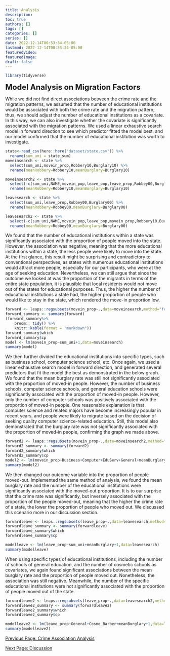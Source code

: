 ```yaml
---
title: Analysis
description:
toc: true
authors: []
tags: []
categories: []
series: []
date: 2022-12-14T00:53:34-05:00
lastmod: 2022-12-14T00:53:34-05:00
featuredVideo:
featuredImage:
draft: false
---
```

```r
library(tidyverse)
```

<font size="5"><b>Model Analysis on Migration Factors</font></b>


While we did not find direct associations between the crime rate and the migration patterns, we assumed that the number of educational institutions would be associated with both the crime rate and the migration pattern; thus, we should adjust the number of educational institutions as a covariate. In this way, we can also investigate whether the covariate is significantly associated with the migration patterns. We used a linear exhaustive search model in forward direction to see which predictor fitted the model best, and our model confirmed that the number of educational institution was worth to investigate. 

```r
state<-read_csv(here::here("dataset/state.csv")) %>%
  rename(sum_uni = state_sum)
moveinsearch <- state %>%
  select(sum_uni,movein_prop,Robbery10,Burglary10) %>%
  rename(meanRobbery=Robbery10,meanBurglary=Burglary10)

moveinsearch2 <- state %>%
  select(-c(sum_uni,NAME,movein_pop,leave_pop,leave_prop,Robbey00,Burglary00)) %>%
  rename(meanRobbery=Robbery10,meanBurglary=Burglary10)

leavesearch <- state %>%
  select(sum_uni,leave_prop,Robbey00,Burglary00) %>%
  rename(meanRobbery=Robbey00,meanBurglary=Burglary00)

leavesearch2 <- state %>%
  select(-c(sum_uni,NAME,movein_pop,leave_pop,movein_prop,Robbery10,Burglary10)) %>%
  rename(meanRobbery=Robbey00,meanBurglary=Burglary00)

```


We found that the number of educational institutions within a state was significantly associated with the proportion of people moved into the state. However, the association was negative, meaning that the more educational institutions within a state, the less people were likely to move into the state. At the first glance, this result might be surprising and contradictory to conventional perspectives, as states with numerous educational institutions would attract more people, especially for our participants, who were at the age of seeking education. Nevertheless, we can still argue that since the outcome we looked at was the proportion of the migrants in terms of the entire state population, it is plausible that local residents would not move out of the states for educational purposes. Thus, the higher the number of educational institutions a state had, the higher proportion of people who would like to stay in the state, which rendered the move-in proportion low. 

```r
forward <- leaps::regsubsets(movein_prop~.,data=moveinsearch,method="forward")
forward_summary <- summary(forward)
(forward_summary%>%
    broom:: tidy() %>% 
    knitr::kable(format = "markdown"))
forward_summary$which
forward_summary$cp
model <- lm(movein_prop~sum_uni+1,data=moveinsearch)
summary(model)
```

We then further divided the educational institutions into specific types, such as business school, computer science school, etc. Once again, we used a linear exhaustive search model in forward direction, and generated several predictors that fit the model the best as demonstrated in the below graph. We found that the mean burglary rate was still not significantly associated with the proportion of moved-in people. However, the number of business schools, computer science schools, and general education schools were significantly associated with the proportion of moved-in people. However, only the number of computer schools was positively associated with the proportion of moved-in people. One reasonable explanation is that computer science and related majors have become increasingly popular in recent years, and people were likely to migrate based on the decision of seeking quality computer science-related education. Still, this model also demonstrated that the burglary rate was not significantly associated with the proportion of moved-in people, confirming the graph we made above. 

```r
forward2 <- leaps::regsubsets(movein_prop~.,data=moveinsearch2,method="forward")
forward2_summary <- summary(forward2)
forward2_summary$which
forward2_summary$cp
model2 <- lm(movein_prop~Business+Computer+EduServ+General+meanBurglary+1,data=moveinsearch2)
summary(model2)
```


We then changed our outcome variable into the proportion of people moved-out. Implemented the same method of analysis, we found the mean burglary rate and the number of the educational institutions were significantly associated with the moved-out proportion. It is to our surprise that the crime rate was significantly, but inversely associated with the proportion of the people moved-out, meaning that the higher the crime rate of a state, the lower the proportion of people who moved out. We discussed this scenario more in our discussion section. 

```r
forwardleave <- leaps::regsubsets(leave_prop~.,data=leavesearch,method="forward")
forwardleave_summary <- summary(forwardleave)
forwardleave_summary$which
forwardleave_summary$cp

modelleave <- lm(leave_prop~sum_uni+meanBurglary+1,data=leavesearch)
summary(modelleave)
```

When using specific types of educational institutions, including the number of schools of general education, and the number of cosmetic schools as covariates, we again found significant associations between the mean burglary rate and the proportion of people moved out. Nonetheless, the association was still negative. Meanwhile, the number of the specific educational institutions were not significantly associated with the proportion of people moved out of the state. 

```r
forwardleave2 <- leaps::regsubsets(leave_prop~.,data=leavesearch2,method="forward")
forwardleave2_summary <- summary(forwardleave2)
forwardleave2_summary$which
forwardleave2_summary$cp

modelleave2 <- lm(leave_prop~General+Cosme_Barber+meanBurglary+1,data=leavesearch2)
summary(modelleave2)
```

[Previous Page: Crime Association Analysis](/analysis4/)

[Next Page: Discussion](/analysis6/)

